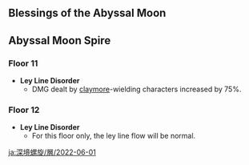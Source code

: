 {{Abyssal Moon Spire
|startVersion=2.7
|start=2022-06-01
|end=2022-07-16
|prev=2022-04-01
|next=2022-07-16
|floor11Changed=1
|floor12Changed=1
}}

==Blessings of the Abyssal Moon==
{{Blessing of the Abyssal Moon Schedule}}

==Abyssal Moon Spire==
===Floor 11===
* '''Ley Line Disorder'''
** DMG dealt by [[claymore]]-wielding characters increased by 75%.
{{Domain Enemies
|level1      = 88
|target1     = Target defense progress greater than 20/40/60%
|enemies1_1  = Stonehide Lawachurl*1;Rock Shieldwall Mitachurl*3;Rock Shield Hilichurl Guard*9
|enemies1_2  = Treasure Hoarders: Gravedigger*1;Treasure Hoarders: Pyro Potioneer*1;Treasure Hoarders: Hydro Potioneer*1;Nobushi: Jintouban*2//Treasure Hoarders: Seaman*1;Treasure Hoarders: Hydro Potioneer*1;Treasure Hoarders: Electro Potioneer*1;Nobushi: Hitsukeban*1;Nobushi: Kikouban*1//Kairagi: Dancing Thunder*1;Treasure Hoarders: Crusher*3
|level2      = 90
|target2     = Remaining challenge time longer than 60/180/300 sec.
|enemies2_1  = Ice Shieldwall Mitachurl*2;Ice Shieldwall Mitachurl/{{Aura|Discharge|Cryo}}//Cryo Abyss Mage*1/{{Aura|Condensed Ice}};Frostarm Lawachurl*1/{{Aura|Freezing Filament}}
|enemies2_2  = Fatui Skirmisher - Electrohammer Vanguard*1;Fatui Skirmisher - Hydrogunner Legionnaire*1;Fatui Skirmisher - Pyroslinger Bracer*1;Fatui Skirmisher - Anemoboxer Vanguard*1//Mirror Maiden*1/{{Aura|Discharge|Hydro}}
|level3      = 92
|target3     = Remaining challenge time longer than 180/300/420 sec.
|enemies3_1  = Rockfond Rifthound Whelp*6//Rockfond Rifthound*2
|enemies3_2  = Thunderhelm Lawachurl*1/{{Aura|Discharge|Electro}}//Rimebiter Bathysmal Vishap Hatchling*1/{{Aura|Freezing Filament}};Bolteater Bathysmal Vishap Hatchling*1/{{Aura|Engulfing Storm}}
}}

===Floor 12===  
*'''Ley Line Disorder''' 
**For this floor only, the ley line flow will be normal.
{{Domain Enemies
|level1      = 95
|target1     = Remaining challenge time longer than 180/300/420 sec.
|enemies1_1  = Cryo Whopperflower*2;Electro Whopperflower*1//
  Electro Whopperflower*2;Cryo Whopperflower*1//
  Geovishap (Cryo);Geovishap (Electro)
|enemies1_2  = Ruin Guard*1/{{Aura|Rumbling Stone}}//
  Ruin Grader*1/{{Aura|Rumbling Stone}}
|note1       = <br>
* The second half of this challenge contains a {{Cryo}} [[Elemental Node]] that applies a massive RES and DEF buff to opponents until the status has been removed.
|level2      = 98
|target2     = Remaining challenge time longer than 180/300/420 sec.
|enemies2_1  = Ice Shieldwall Mitachurl*3;Large Cryo Slime*2//
  Frostarm Lawachurl*1/{{Aura|Condensed Ice}};Large Cryo Slime*1/{{Aura|Freezing Filament}}
|enemies2_2  = Maguu Kenki*1
|level3      = 100
|target3     = Remaining challenge time longer than 180/300/420 sec.
|enemies3_1  = Primordial Bathysmal Vishap Hatchling*2
|enemies3_2  = Perpetual Mechanical Array*1
}}

[[ja:深境螺旋/層/2022-06-01]]